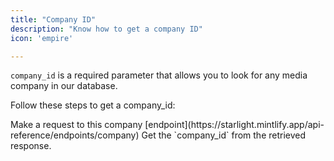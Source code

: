 ```yaml
---
title: "Company ID"
description: "Know how to get a company ID"
icon: 'empire'

---
```


`company_id` is a required parameter that allows you to look for any media company in our database.

Follow these steps to get a company\_id:

<Steps>
  <Step title="Step 1">
    Make a request to this company [endpoint](https://starlight.mintlify.app/api-reference/endpoints/company)
  </Step>

  <Step title="Step 2">
    Get the `company_id` from the retrieved response.
  </Step>
</Steps>